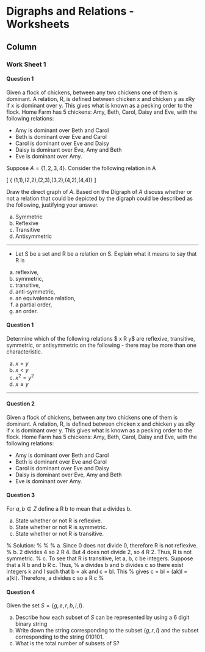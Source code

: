 
Digraphs and Relations - Worksheets {data-navmenu="Exercises"}
==================================

Column {.tabset}
-----------------------------



### Work Sheet 1

#### Question 1


Given a flock of chickens, between any two chickens one of them is
dominant. A relation, R, is defined between chicken x and chicken y as xRy if x is
dominant over y. This gives what is known as a pecking order to the flock. Home
Farm has 5 chickens: Amy, Beth, Carol, Daisy and Eve, with the following relations:

* Amy is dominant over Beth and Carol
* Beth is dominant over Eve and Carol
* Carol is dominant over Eve and Daisy
* Daisy is dominant over Eve, Amy and Beth
* Eve is dominant over Amy.


Suppose $A = \{1,2,3,4\}$. Consider the following relation in A

\[ \{  (1,1),(2,2),(2,3),(3,2),(4,2),(4,4)\} \]

Draw the direct graph of $A$. Based on the Digraph of $A$ discuss whether or not a relation that could be depicted by the digraph could be described as the following, justifying your answer.



a.  Symmetric
b.  Reflexive 
c. Transitive
d. Antisymmetric

-----------------------------------------------------

* Let S be a set and R be a relation on S. Explain what it means to say that R
is


a.  reflexive,
b.  symmetric,
c. transitive,
d. anti-symmetric,
e. an equivalence relation,
f. a partial order,
g. an order. 

<hline> 

<hline>

#### Question 1
Determine which of the following relations $ x R y$ are reflexive, transitive, symmetric, or antisymmetric on the following - there may be more than one characteristic. 

 
a.  $x = y$
b.  $x < y$
c. $x^2 = y^2$
d. $x \geq y$

---------------------------------------------

#### Question 2

Given a flock of chickens, between any two chickens one of them is
dominant. A relation, R, is defined between chicken x and chicken y as xRy if x is
dominant over y. This gives what is known as a pecking order to the flock. Home
Farm has 5 chickens: Amy, Beth, Carol, Daisy and Eve, with the following relations:


* Amy is dominant over Beth and Carol
* Beth is dominant over Eve and Carol
* Carol is dominant over Eve and Daisy
* Daisy is dominant over Eve, Amy and Beth
* Eve is dominant over Amy.


<hline>

#### Question 3

For $a, b \in Z$ define a R b to mean that a divides b.


a.  State whether or not R is reflexive.
b.  State whether or not R is symmetric.
c. State whether or not R is transitive.

% Solution: 
% 
% 
% a.   Since 0 does not divide 0, therefore R is not reflexive.
% b.  2 divides 4 so 2 R 4. But 4 does not divide 2, so 4 R 2. Thus, R is not symmetric.
% c.  To see that R is transitive, let a, b, c be integers. Suppose that a R b and b R c. Thus,
% a divides b and b divides c so there exist integers k and l such that b = ak and c = bl. This
% gives c = bl = (ak)l = a(kl). Therefore, a divides c so a R c
% 

<hline>

#### Question 4

Given the set $S =\{g,e,r,b,i,l\}$.

a.  Describe how each subset of $S$ can be represented by using a 6 digit binary string
b.  Write down the string corresponding to the subset $\{g,r,l\}$ and the subset corresponding to the string 010101.
c. What is the total number of subsets of S?


